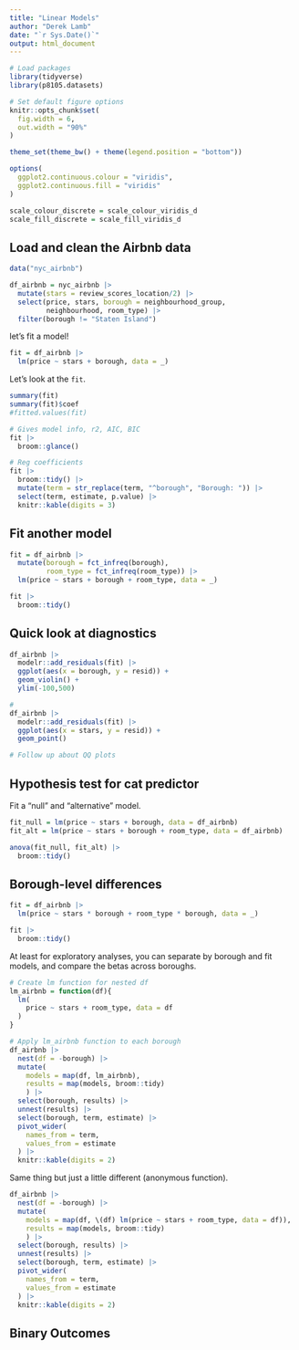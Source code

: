 ```yaml
---
title: "Linear Models"
author: "Derek Lamb"
date: "`r Sys.Date()`"
output: html_document
---
```

```r
# Load packages
library(tidyverse)
library(p8105.datasets)

# Set default figure options
knitr::opts_chunk$set(
  fig.width = 6,
  out.width = "90%"
)

theme_set(theme_bw() + theme(legend.position = "bottom"))

options(
  ggplot2.continuous.colour = "viridis",
  ggplot2.continuous.fill = "viridis"
)

scale_colour_discrete = scale_colour_viridis_d
scale_fill_discrete = scale_fill_viridis_d
```

## Load and clean the Airbnb data
```r
data("nyc_airbnb")

df_airbnb = nyc_airbnb |> 
  mutate(stars = review_scores_location/2) |> 
  select(price, stars, borough = neighbourhood_group, 
         neighbourhood, room_type) |> 
  filter(borough != "Staten Island")
```

let's fit a model!

```r
fit = df_airbnb |> 
  lm(price ~ stars + borough, data = _)
```

Let's look at the `fit`.

```r
summary(fit)
summary(fit)$coef
#fitted.values(fit)
```

```r
# Gives model info, r2, AIC, BIC
fit |> 
  broom::glance()

# Reg coefficients
fit |> 
  broom::tidy() |> 
  mutate(term = str_replace(term, "^borough", "Borough: ")) |> 
  select(term, estimate, p.value) |> 
  knitr::kable(digits = 3)
```

## Fit another model

```r
fit = df_airbnb |> 
  mutate(borough = fct_infreq(borough),
         room_type = fct_infreq(room_type)) |> 
  lm(price ~ stars + borough + room_type, data = _) 

fit |> 
  broom::tidy()
```

## Quick look at diagnostics
```r
df_airbnb |> 
  modelr::add_residuals(fit) |> 
  ggplot(aes(x = borough, y = resid)) + 
  geom_violin() + 
  ylim(-100,500)

#
df_airbnb |> 
  modelr::add_residuals(fit) |> 
  ggplot(aes(x = stars, y = resid)) + 
  geom_point()

# Follow up about QQ plots

```

## Hypothesis test for cat predictor

Fit a "null" and "alternative" model.

```r
fit_null = lm(price ~ stars + borough, data = df_airbnb)
fit_alt = lm(price ~ stars + borough + room_type, data = df_airbnb)

anova(fit_null, fit_alt) |> 
  broom::tidy()
```

## Borough-level differences

```r
fit = df_airbnb |> 
  lm(price ~ stars * borough + room_type * borough, data = _)

fit |> 
  broom::tidy()
```

At least for exploratory analyses, you can separate by borough and fit models, and compare the betas across boroughs.

```r
# Create lm function for nested df
lm_airbnb = function(df){
  lm(
    price ~ stars + room_type, data = df 
  )
}

# Apply lm_airbnb function to each borough
df_airbnb |> 
  nest(df = -borough) |> 
  mutate(
    models = map(df, lm_airbnb),
    results = map(models, broom::tidy)
    ) |> 
  select(borough, results) |> 
  unnest(results) |> 
  select(borough, term, estimate) |> 
  pivot_wider(
    names_from = term,
    values_from = estimate
  ) |> 
  knitr::kable(digits = 2)
```

Same thing but just a little different (anonymous function).

```r
df_airbnb |> 
  nest(df = -borough) |> 
  mutate(
    models = map(df, \(df) lm(price ~ stars + room_type, data = df)),
    results = map(models, broom::tidy)
    ) |> 
  select(borough, results) |> 
  unnest(results) |> 
  select(borough, term, estimate) |> 
  pivot_wider(
    names_from = term,
    values_from = estimate
  ) |> 
  knitr::kable(digits = 2)
```

## Binary Outcomes